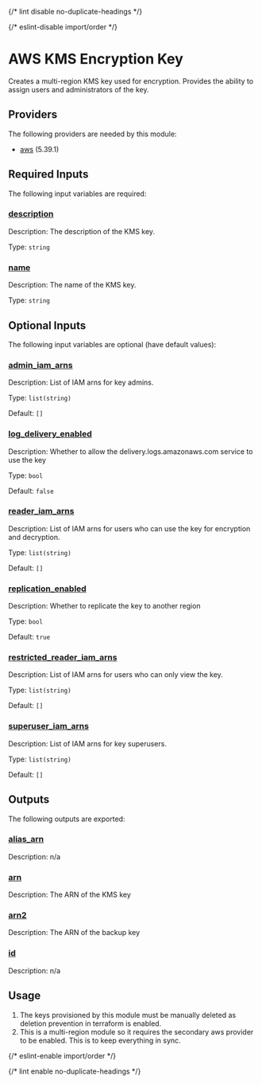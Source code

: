 
{/* lint disable no-duplicate-headings */}

{/* eslint-disable import/order */}

<ModuleHeader name="aws_kms_encrypt_key" sourceHref="https://github.com/Panfactum/stack/tree/__PANFACTUM_VERSION_MAIN__/packages/infrastructure/aws_kms_encrypt_key" status="stable" type="submodule" />

# AWS KMS Encryption Key

Creates a multi-region KMS key used for encryption. Provides the ability to assign
users and administrators of the key.

## Providers

The following providers are needed by this module:

* [aws](https://registry.terraform.io/providers/hashicorp/aws/5.39.1/docs) (5.39.1)

## Required Inputs

The following input variables are required:

### <a name="input_description" /> [description](#input_description)

Description: The description of the KMS key.

Type: `string`

### <a name="input_name" /> [name](#input_name)

Description: The name of the KMS key.

Type: `string`

## Optional Inputs

The following input variables are optional (have default values):

### <a name="input_admin_iam_arns" /> [admin\_iam\_arns](#input_admin_iam_arns)

Description: List of IAM arns for key admins.

Type: `list(string)`

Default: `[]`

### <a name="input_log_delivery_enabled" /> [log\_delivery\_enabled](#input_log_delivery_enabled)

Description: Whether to allow the delivery.logs.amazonaws.com service to use the key

Type: `bool`

Default: `false`

### <a name="input_reader_iam_arns" /> [reader\_iam\_arns](#input_reader_iam_arns)

Description: List of IAM arns for users who can use the key for encryption and decryption.

Type: `list(string)`

Default: `[]`

### <a name="input_replication_enabled" /> [replication\_enabled](#input_replication_enabled)

Description: Whether to replicate the key to another region

Type: `bool`

Default: `true`

### <a name="input_restricted_reader_iam_arns" /> [restricted\_reader\_iam\_arns](#input_restricted_reader_iam_arns)

Description: List of IAM arns for users who can only view the key.

Type: `list(string)`

Default: `[]`

### <a name="input_superuser_iam_arns" /> [superuser\_iam\_arns](#input_superuser_iam_arns)

Description: List of IAM arns for key superusers.

Type: `list(string)`

Default: `[]`

## Outputs

The following outputs are exported:

### <a name="output_alias_arn" /> [alias\_arn](#output_alias_arn)

Description: n/a

### <a name="output_arn" /> [arn](#output_arn)

Description: The ARN of the KMS key

### <a name="output_arn2" /> [arn2](#output_arn2)

Description: The ARN of the backup key

### <a name="output_id" /> [id](#output_id)

Description: n/a

## Usage

1. The keys provisioned by this module must be manually deleted as deletion prevention in terraform
   is enabled.
2. This is a multi-region module so it requires the secondary aws provider to be enabled. This is to keep everything in sync.

{/* eslint-enable import/order */}

{/* lint enable no-duplicate-headings */}
